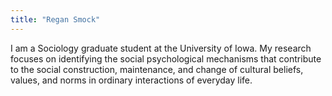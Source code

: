 ```yaml
---
title: "Regan Smock"
---
```


I am a Sociology graduate student at the University of Iowa. My research focuses on identifying the social psychological mechanisms that contribute to the social construction, maintenance, and change of cultural beliefs, values, and norms in ordinary interactions of everyday life.